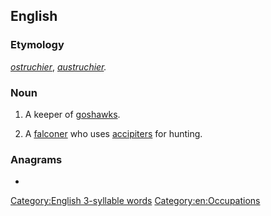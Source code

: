 ==English==

===Etymology===
{{etyl|fro|en}} ''[[ostruchier]]'', ''[[austruchier]].''

===Noun===
{{en-noun}}

# {{lb|en|obsolete}} A keeper of [[goshawks]].
# {{lb|en|falconry}} A [[falconer]] who uses [[accipiter]]s for hunting.

===Anagrams===
* {{anagrams|en|garnitures|treasuring}}

[[Category:English 3-syllable words]]

[[Category:en:Occupations]]